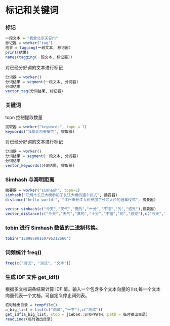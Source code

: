 # 标记和关键词

### 标记

```r
一段文本 = "我爱北京天安门"
标记器 = worker("tag")
结果 = tagging(一段文本, 标记器)
print(结果)
names(tagging(一段文本, 标记器))
```

对已经分好词的文本进行标记

```r
分词器 = worker()
分词结果 = segment(一段文本, 分词器)
分词结果
vector_tag(分词结果, 标记器)
```

### 关键词

topn 控制提取数量

```r
提取器 = worker("keywords", topn = 1)
keywords("我爱北京天安门", 提取器)
```

对已经分好词的文本进行标记

```r
分词器 = worker()
分词结果 = segment(一段文本, 分词器)
分词结果
vector_keywords(分词结果, 提取器)
```

### Simhash 与海明距离

```r
摘要器 = worker("simhash", topn=2)
simhash("江州市长江大桥参加了长江大桥的通车仪式", 摘要器)
distance("hello world!", "江州市长江大桥参加了长江大桥的通车仪式", 摘要器)
```

```r
vector_simhash(c("今天","天气","真的","十分","不错","的","感觉"),摘要器)
vector_distance(c("今天","天气","真的","十分","不错","的","感觉"),c("今天","天气","真的","十分","不错","的","感觉"),摘要器)
```

### tobin 进行 Simhash 数值的二进制转换。

```r
tobin("12098690169796312660")
```

### 词频统计 freq()

```r
freq(c("测试", "测试", "文本"))
```

### 生成 IDF 文件 get_idf() 

根据多文档词条结果计算 IDF 值。输入一个包含多个文本向量的 list,每一个文本向量代表一个文档，可自定义停止词列表。 

```r
临时输出目录 = tempfile()
a_big_list = list(c("测试","一下"),c("测试"))
get_idf(a_big_list, stop = jiebaR::STOPPATH, path = 临时输出目录)
readLines(临时输出目录)
```
